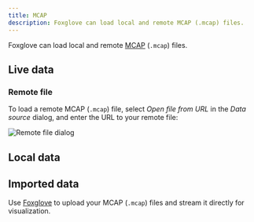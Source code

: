 ```yaml
---
title: MCAP
description: Foxglove can load local and remote MCAP (.mcap) files.
---
```



Foxglove can load local and remote [MCAP](https://mcap.dev) (`.mcap`) files.

## Live data

### Remote file

To load a remote MCAP (`.mcap`) file, select _Open file from URL_ in the _Data source_ dialog, and enter the URL to your remote file:

![Remote file dialog](/img/docs/connecting-to-data/remote-file.png)

<CorsDirections />

## Local data

<LocalDataDirections/>

## Imported data

Use [Foxglove](https://console.foxglove.dev) to upload your MCAP (`.mcap`) files and stream it directly for visualization.

<ImportedDataDirections/>
